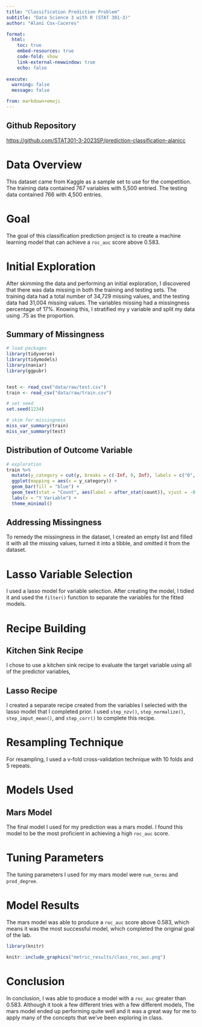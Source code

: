 ```yaml
---
title: "Classification Prediction Problem"
subtitle: "Data Science 3 with R (STAT 301-3)"
author: "Alani Cox-Caceres"

format:
  html:
    toc: true
    embed-resources: true
    code-fold: show
    link-external-newwindow: true
    echo: false
    
execute:
  warning: false
  message: false

from: markdown+emoji 
---
```


## Github Repository
[https://github.com/STAT301-3-2023SP/prediction-classification-alanicc](https://github.com/STAT301-3-2023SP/prediction-classification-alanicc)

# Data Overview
This dataset came from Kaggle as a sample set to use for the competition. The training data contained 767 variables with 5,500 entried. The testing data contained 766 with 4,500 entries.

# Goal
The goal of this classification prediction project is to create a machine learning model that can achieve a `roc_auc` score above 0.583.

# Initial Exploration
After skimming the data and performing an initial exploration, I discovered that there was data missing in both the training and testing sets. The training data had a total number of 34,729 missing values, and the testing data had 31,004 missing values. The variables missing had a missingness percentage of 17%. Knowing this, I stratified my y variable and split my data using .75 as the proportion. 

## Summary of Missingness
```r
# load packages
library(tidyverse)
library(tidymodels)
library(naniar)
library(ggpubr)


test <- read_csv("data/raw/test.csv")
train <- read_csv("data/raw/train.csv")

# set seed
set.seed(1234)

# skim for missingness
miss_var_summary(train)
miss_var_summary(test)
```

## Distribution of Outcome Variable
```r
# exploration
train %>%
  mutate(y_category = cut(y, breaks = c(-Inf, 0, Inf), labels = c("0", "1"))) %>%
  ggplot(mapping = aes(x = y_category)) +
  geom_bar(fill = "blue") +
  geom_text(stat = "Count", aes(label = after_stat(count)), vjust = -0.5) +
  labs(x = "Y Variable") +
  theme_minimal()

```

## Addressing Missingness
To remedy the missingness in the dataset, I created an empty list and filled it with all the missing values, turned it into a tibble, and omitted it from the dataset.


# Lasso Variable Selection
I used a lasso model for variable selection. After creating the model, I tidied it and used the `filter()` function to separate the variables for the fitted models.

# Recipe Building

## Kitchen Sink Recipe
I chose to use a kitchen sink recipe to evaluate the target variable using all of the predictor variables,

## Lasso Recipe
I created a separate recipe created from the variables I selected with the lasso model that I completed prior. I used `step_nzv()`, `step_normalize()`, `step_imput_mean()`, and `step_corr()` to complete this recipe. 

# Resampling Technique
For resampling, I used a v-fold cross-validation technique with 10 folds and 5 repeats. 

# Models Used

## Mars Model
The final model I used for my prediction was a mars model. I found this model to be the most proficient in achieving a high `roc_auc` score. 

# Tuning Parameters
The tuning parameters I used for my mars model were `num_terms` and `prod_degree`. 

# Model Results
The mars model was able to produce a `roc_auc` score above 0.583, which means it was the most successful model, which completed the original goal of the lab. 
```r
library(knitr)

knitr::include_graphics("metric_results/class_roc_auc.png")
```


# Conclusion
In conclusion, I was able to produce a model with a `roc_auc` greater than 0.583. Although it took a few different tries with a few different models, The mars model ended up performing quite well and it was a great way for me to apply many of the concepts that we've been exploring in class. 
